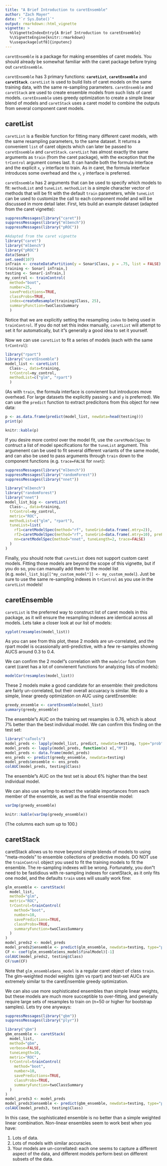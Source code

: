 ```yaml
---
title: "A Brief Introduction to caretEnsemble"
author: "Zach Mayer"
date: "`r Sys.Date()`"
output: rmarkdown::html_vignette
vignette: >
  %\VignetteIndexEntry{A Brief Introduction to caretEnsemble}
  %\VignetteEngine{knitr::rmarkdown}
  %\usepackage[utf8]{inputenc}
---
```


`caretEnsemble` is a package for making ensembles of caret models.  You should already be somewhat familiar with the caret package before trying out `caretEnsemble`.

`caretEnsemble` has 3 primary functions: **`caretList`**, **`caretEnsemble`** and **`caretStack`**. `caretList` is used to build lists of caret models on the same training data, with the same re-sampling parameters.  `caretEnsemble` and `caretStack` are used to create ensemble models from such lists of caret models.  `caretEnsemble` uses greedy optimization to create a simple linear blend of models and `caretStack` uses a caret model to combine the outputs from several component caret models.

## caretList

`caretList` is a flexible function for fitting many different caret models, with the same resampling parameters, to the same dataset.  It returns a convenient `list` of caret objects which can later be passed to `caretEnsemble` and `caretStack`.  `caretList` has almost exactly the same arguments as `train` (from the caret package), with the exception that the `trControl` argument comes last.  It can handle both the formula interface and the explicit `x`, `y` interface to train.  As in caret, the formula interface introduces some overhead and the `x`, `y` interface is preferred.

`caretEnsemble` has 2 arguments that can be used to specify which models to fit: `methodList` and `tuneList`.  `methodList` is a simple character vector of methods that will be fit with the default `train` parameters, while `tuneList` can be used to customize the call to each component model and will be discussed in more detail later.  First, lets build an example dataset (adapted from the caret vignette):
```r
suppressMessages(library("caret"))
suppressMessages(library("mlbench"))
suppressMessages(library("pROC"))
```
```r
#Adapted from the caret vignette
library("caret")
library("mlbench")
library("pROC")
data(Sonar)
set.seed(107)
inTrain <- createDataPartition(y = Sonar$Class, p = .75, list = FALSE)
training <- Sonar[ inTrain,]
testing <- Sonar[-inTrain,]
my_control <- trainControl(
  method="boot",
  number=25,
  savePredictions=TRUE,
  classProbs=TRUE,
  index=createResample(training$Class, 25),
  summaryFunction=twoClassSummary
  )
```
Notice that we are explicitly setting the resampling `index` to being used in `trainControl`.  If you do not set this index manually, `caretList` will attempt to set it for automatically, but it"s generally a good idea to set it yourself.

Now we can use `caretList` to fit a series of models (each with the same `trControl`):
```r
library("rpart")
library("caretEnsemble")
model_list <- caretList(
  Class~., data=training,
  trControl=my_control,
  methodList=c("glm", "rpart")
  )
```
(As with `train`, the formula interface is convienent but introduces move overhead.  For large datasets the explicitly passing `x` and `y` is preferred).
We can use the `predict` function to extract predicitons from this object for new data:
```r
p <- as.data.frame(predict(model_list, newdata=head(testing)))
print(p)
```
```r
knitr::kable(p)
```

If you desire more control over the model fit, use the `caretModelSpec` to contruct a list of model specifications for the `tuneList` argument. This argumenent can be used to fit several different variants of the same model, and can also be used to pass arguments through `train` down to the component functions (e.g. `trace=FALSE` for `nnet`):
```r
suppressMessages(library("mlbench"))
suppressMessages(library("randomForest"))
suppressMessages(library("nnet"))
```
```r
library("mlbench")
library("randomForest")
library("nnet")
model_list_big <- caretList(
  Class~., data=training,
  trControl=my_control,
  metric="ROC",
  methodList=c("glm", "rpart"),
  tuneList=list(
    rf1=caretModelSpec(method="rf", tuneGrid=data.frame(.mtry=2)),
    rf2=caretModelSpec(method="rf", tuneGrid=data.frame(.mtry=10), preProcess="pca"),
    nn=caretModelSpec(method="nnet", tuneLength=2, trace=FALSE)
  )
)
```

Finally, you should note that `caretList` does not support custom caret models.  Fitting those models are beyond the scope of this vignette, but if you do so, you can manually add them to the model list (e.g. `model_list_big[["my_custom_model"]] <- my_custom_model`).  Just be sure to use the same re-sampling indexes in `trControl` as you use in the `caretList` models!

## caretEnsemble
`caretList` is the preferred way to construct list of caret models in this package, as it will ensure the resampling indexes are identical across all models.  Lets take a closer look at our list of models:
```r
xyplot(resamples(model_list))
```
    
As you can see from this plot, these 2 models are un-correlated, and the rpart model is ocassionally anti-predictive, with a few re-samples showing AUCS around 0.3 to 0.4.

We can confirm the 2 model"s correlation with the `modelCor` function from caret (caret has a lot of convienent functions for analyzing lists of models):
```r
modelCor(resamples(model_list))
```

These 2 models make a good candidate for an ensemble: their predicitons are fairly un-correlated, but their overall accuaracy is similar.  We do a simple, linear greedy optimization on AUC using caretEnsemble:
```r
greedy_ensemble <- caretEnsemble(model_list)
summary(greedy_ensemble)
```

The ensemble"s AUC on the training set resamples is 0.76, which is about 7% better than the best individual model.  We can confirm this finding on the test set:
```r
library("caTools")
model_preds <- lapply(model_list, predict, newdata=testing, type="prob")
model_preds <- lapply(model_preds, function(x) x[,"M"])
model_preds <- data.frame(model_preds)
ens_preds <- predict(greedy_ensemble, newdata=testing)
model_preds$ensemble <- ens_preds
colAUC(model_preds, testing$Class)
```

The ensemble"s AUC on the test set is about 6% higher than the best individual model.

We can also use varImp to extract the variable importances from each member of the ensemble, as well as the final ensemble model:
```r
varImp(greedy_ensemble)
```
```r
knitr::kable(varImp(greedy_ensemble))
```

(The columns each sum up to 100.)

## caretStack
caretStack allows us to move beyond simple blends of models to using "meta-models" to ensemble collections of predictive models. DO NOT use the `trainControl` object you used to fit the training models to fit the ensemble.  The re-sampling indexes will be wrong.  Fortunately, you don"t need to be fastidious with re-sampling indexes for caretStack, as it only fits one model, and the defaults `train` uses will usually work fine:

```r
glm_ensemble <- caretStack(
  model_list,
  method="glm",
  metric="ROC",
  trControl=trainControl(
    method="boot",
    number=10,
    savePredictions=TRUE,
    classProbs=TRUE,
    summaryFunction=twoClassSummary
  )
)
model_preds2 <- model_preds
model_preds2$ensemble <- predict(glm_ensemble, newdata=testing, type="prob")
CF <- coef(glm_ensemble$ens_model$finalModel)[-1]
colAUC(model_preds2, testing$Class)
CF/sum(CF)
```

Note that `glm_ensemble$ens_model` is a regular caret object of class `train`.  The glm-weighted model weights (glm vs rpart) and test-set AUCs are extremely similar to the caretEnsemble greedy optimization.

We can also use more sophisticated ensembles than simple linear weights, but these models are much more succeptible to over-fitting, and generally require large sets of resamples to train on (n=50 or higher for bootstrap samples).  Lets try one anyways:
```r
suppressMessages(library("gbm"))
suppressMessages(library("plyr"))
```
```r
library("gbm")
gbm_ensemble <- caretStack(
  model_list,
  method="gbm",
  verbose=FALSE,
  tuneLength=10,
  metric="ROC",
  trControl=trainControl(
    method="boot",
    number=10,
    savePredictions=TRUE,
    classProbs=TRUE,
    summaryFunction=twoClassSummary
  )
)
model_preds3 <- model_preds
model_preds3$ensemble <- predict(gbm_ensemble, newdata=testing, type="prob")
colAUC(model_preds3, testing$Class)
```

In this case, the sophisticated ensemble is no better than a simple weighted linear combination.  Non-linear ensembles seem to work best when you have:

1. Lots of data.
2. Lots of models with similar accuracies.
3. Your models are un-correllated: each one seems to capture a different aspect of the data, and different models perform best on different subsets of the data.
